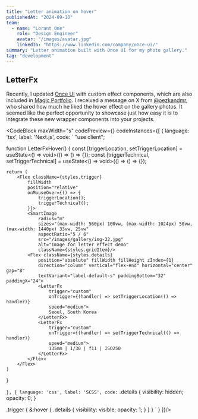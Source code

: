 ```yaml
---
title: "Letter animation on hover"
publishedAt: "2024-09-10"
team:
  - name: "Lorant One"
    role: "Design Engineer"
    avatar: "/images/avatar.jpg"
    linkedIn: "https://www.linkedin.com/company/once-ui/"
summary: "Letter animation built with Once UI for my photo gallery."
tag: "development"
---
```


## LetterFx

Recently, I updated [Once UI](https://once-ui.com/docs/revealfx) with custom effect components, which are also included in [Magic Portfolio](https://magic-portfolio.com). I received a message on X from [@oezkandmr](https://x.com/oezkandmr), who shared how much he liked the hover effect on the gallery photos. It seemed like the perfect opportunity to showcase just how easy it is to integrate these new wrapper components into your projects.

<CodeBlock
    maxWidth="s"
    codePreview={<LetterFxHover/>}
    codeInstances={[
        {
            language: 'tsx',
            label: 'Next.js',
            code:
`
"use client";



function LetterFxHover() {
    const [triggerLocation, setTriggerLocation] = useState<() => void>(() => () => {});
    const [triggerTechnical, setTriggerTechnical] = useState<() => void>(() => () => {});

    return (
        <Flex className={styles.trigger}
            fillWidth
            position="relative"
            onMouseOver={() => {
                triggerLocation();
                triggerTechnical();
            }}>
            <SmartImage
                radius="m"
                sizes="(max-width: 560px) 100vw, (max-width: 1024px) 50vw, (max-width: 1440px) 33vw, 25vw"
                aspectRatio="5 / 6"
                src="/images/gallery/img-22.jpg"
                alt="Image for letter effect demo"
                className={styles.gridItem}/>
            <Flex className={styles.details}
                position="absolute" fillWidth fillHeight zIndex={1}
                direction="column" vertical="flex-end" horizontal="center" gap="8"
                textVariant="label-default-s" paddingBottom="32" paddingX="24">
                <LetterFx
                    trigger="custom"
                    onTrigger={(handler) => setTriggerLocation(() => handler)}
                    speed="medium">
                    Seoul, South Korea
                </LetterFx>
                <LetterFx
                    trigger="custom"
                    onTrigger={(handler) => setTriggerTechnical(() => handler)}
                    speed="medium">
                    135mm | 1/30 | f11 | ISO250
                </LetterFx>
            </Flex>
        </Flex>
    )
}

`
        },
        {
            language: 'css',
            label: 'SCSS',
            code:
`
.details {
    visibility: hidden;
    opacity: 0;
}

.trigger {
    &:hover {
        .details {
            visibility: visible;
            opacity: 1;
        }
    }
}
`
        }
    ]}/>